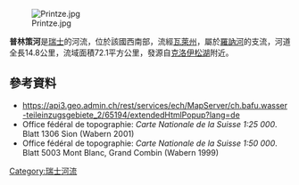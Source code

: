 {{Coord|46.21012|N|7.32143|E|display=title}}
[[Image:Printze.jpg|right]]

'''普林策河'''是[[瑞士|瑞士]]的河流，位於該國西南部，流經[[瓦萊州|瓦萊州]]，屬於[[羅訥河|羅訥河]]的支流，河道全長14.8公里，流域面積72.1平方公里，發源自[[克洛伊松湖|克洛伊松湖]]附近。

==參考資料==
* https://api3.geo.admin.ch/rest/services/ech/MapServer/ch.bafu.wasser-teileinzugsgebiete_2/65194/extendedHtmlPopup?lang=de {{Wayback|url=https://api3.geo.admin.ch/rest/services/ech/MapServer/ch.bafu.wasser-teileinzugsgebiete_2/65194/extendedHtmlPopup?lang=de |date=20170820203205 }}
* Office fédéral de topographie: ''Carte Nationale de la Suisse 1:25 000''. Blatt 1306 Sion (Wabern 2001)
* Office fédéral de topographie: ''Carte Nationale de la Suisse 1:50 000''. Blatt 5003 Mont Blanc, Grand Combin (Wabern 1999)

{{Switzerland-geo-stub}}
[[Category:瑞士河流|Category:瑞士河流]]
